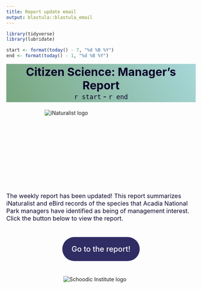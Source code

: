 ```yaml
---
title: Report update email
output: blastula::blastula_email
---
```


<link rel="stylesheet" href="email_style.css"/>

```r
library(tidyverse)
library(lubridate)

start <- format(today() - 7, "%d %B %Y")
end <- format(today() - 1, "%d %B %Y")

```


<!-- Header -->
<div style = "
  text-align: center;
  padding: 3px 0;
  background-image: linear-gradient(240deg, rgba(146, 206, 208, 0.8), rgba(85, 143, 94, 0.8));
  ">

  <div style = "
  color: rgba(13, 4, 42, 1);
  font-size: 30px;
  font-weight: 700;
  ">
  Citizen Science: Manager's Report
  </div>

  <div style = "
  color: rgba(13, 4, 42, 1);
  font-size: 20px;
  font-weight: 500;
  ">
  `r start` - `r end`
  </div>

</div>


<!-- Introduction -->
<div style = "
  position: relative;
  margin: 20px auto;
  height: 200px;
  width: 300px;
  border-radius: 5px;
  ">
  <img src = "img/monarch.jpg" alt = "iNaturalist logo" style = "
  object-fit: cover;
  overflow: hidden;
  ">
</div>

<div style = "
  color: rgba(13, 4, 42, 1);
  font-size: 16px;
  ">
  The weekly report has been updated! This report summarizes iNaturalist and eBird records of the       species that Acadia National Park managers have identified as being of management interest. Click     the button below to view the report.
</div>



<!-- Button -->
<div style = "
  position: relative;
  margin: 60px auto;
  text-align: center;
  ">
  <a href = "https://kylelima21.github.io/npf_cb_project/" style = "
  position: relative;
  font-size: 20px;
  font-weight: 500;
  color: white;
  background-color: rgb(48, 44, 100);
  text-decoration: none;
  padding: 20px 25px;
  border-radius: 100vmax;
  ">
  Go to the report!
  </a>
</div>



<!-- Footer -->
<div style = "
  position: relative;
  margin: 30px auto;
  height: 100px;
  width: 200px;
  border-radius: 5px;
  ">
  <img src = "img/schoodic_horizontal.jpeg" alt = "Schoodic Institute logo" style = "
  object-fit: cover;
  overflow: hidden;
  ">
</div>



